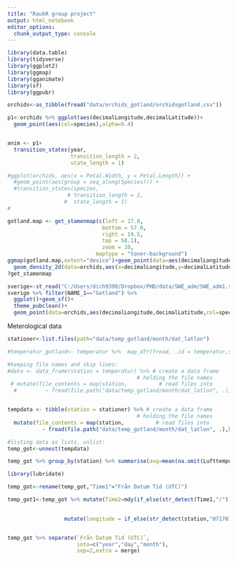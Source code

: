 ```yaml
---
title: "RaukR group project"
output: html_notebook
editor_options: 
  chunk_output_type: console
---
```


```r
library(data.table)
library(tidyverse)
library(ggplot2)
library(ggmap)
library(gganimate)
library(sf)
library(ggpubr)

orchids<-as_tibble(fread("data/orchids_gotland/orchidsgotland.csv"))

p1<-orchids %>% ggplot(aes(decimalLongitude,decimalLatitude))+
  geom_point(aes(col=species),alpha=0.4)


anim <- p1+ 
  transition_states(year,
                    transition_length = 2,
                    state_length = 1)

#ggplot(orchids, aes(x = Petal.Width, y = Petal.Length)) + 
  #geom_point(aes(group = seq_along(Species))) + 
  #transition_states(species,
                   # transition_length = 2,
                  #  state_length = 1)
#
```

```r
gotland.map <- get_stamenmap(c(left = 17.8, 
                              bottom = 57.0,
                              right = 19.5,
                              top = 58.1),
                              zoom = 10,
                            maptype = "toner-background")
ggmap(gotland.map,extent="device")+geom_point(data=aes(decimalLongitude,decimalLatitude))+geom_point(aes(col=species),alpha=0.4)+
  geom_density_2d(data=orchids,aes(x=decimalLongitude,y=decimalLatitude))
?get_stamenmap
```

```r
sverige<-st_read("C:/Users/dich9390/Dropbox/PHD/data/SWE_adm/SWE_adm1.shp")
sverige %>% filter(NAME_1=="Gotland") %>% 
  ggplot()+geom_sf()+
  theme_pubclean()+
  geom_point(data=orchids,aes(decimalLongitude,decimalLatitude,col=species))+labs_pubr()

```

Meterological data

```r
stationer<-list.files(path="data/temp_gotland/month/dat_latlon")

#temperatur_gotland<- temperatur %>%  map_dfr(fread, .id = temperatur,skip=9,fill=T,header=T,sep=";")

#keeping file names and skip lines:
#data <- data_frame(station = temperatur) %>% # create a data frame
                                         # holding the file names
 # mutate(file_contents = map(station,          # read files into
  #         ~ fread(file.path("data/temp_gotland/month/dat_latlon", .),skip=10,fill=T,header=T,sep=","))) # a new data column


tempdata <- tibble(station = stationer) %>% # create a data frame
                                         # holding the file names
  mutate(file_contents = map(station,          # read files into
           ~ fread(file.path("data/temp_gotland/month/dat_latlon", .),header=T,sep=","))) # a new data column

#listing data as lists, unlist:
temp_got<-unnest(tempdata)

temp_got %>% group_by(station) %>% summarise(avg=mean(na.omit(Lufttemperatur)))

library(lubridate)

temp_got<-rename(temp_got,"Time1"="Från Datum Tid (UTC)")

temp_got1<-temp_got %>% mutate(Time2=mdy(if_else(str_detect(Time1,"/")),NA))

                  
                  mutate(longitude = if_else(str_detect(station,"071701"),


temp_got %>% separate(`Från Datum Tid (UTC)`,
                      into=c("year","day","month"),
                      sep=2,extra = merge)
```

